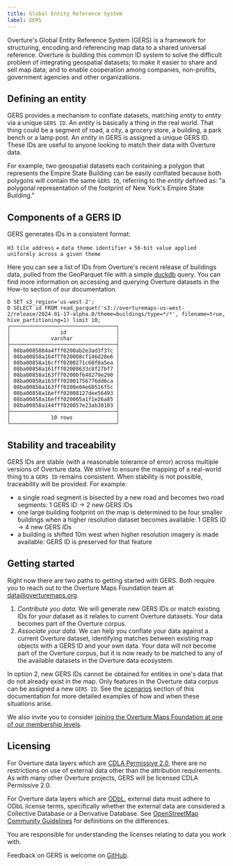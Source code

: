 ```yaml
---
title: Global Entity Reference System
label: GERS
---
```


Overture's Global Entity Reference System (GERS) is a framework for structuring, encoding and referencing map data to a shared universal reference. Overture is building this common ID system to solve the difficult problem of integrating geospatial datasets; to make it easier to share and sell map data; and to enable cooperation among companies, non-profits, government agencies and other organizations.

## Defining an entity

GERS provides a mechanism to conflate datasets, matching _entity_ to _entity_ via a unique `GERS ID`. An _entity_ is basically a thing in the real world. That thing could be a segment of road, a city, a grocery store, a building, a park bench or a lamp post. An _entity_ in GERS is assigned a unique GERS ID. These IDs are useful to anyone looking to match their data with Overture data.

For example, two geospatial datasets each containing a polygon that represents the Empire State Building can be easily conflated because both polygons will contain the same `GERS ID`, referring to the _entity_ defined as: "a polygonal representation of the footprint of New York's Empire State Building."


## Components of a GERS ID

GERS generates IDs in a consistent format:

`H3 tile address` +
`data theme identifier` +
`56-bit value applied uniformly across a given theme`

Here you can see a list of IDs from Overture's recent release of buildings data, pulled from the GeoParquet file with a simple [duckdb](https://duckdb.org/) query. You can find more information on accessing and querying Overture datasets in the How-to section of our documentation.

```
D SET s3_region='us-west-2';
D SELECT id FROM read_parquet('s3://overturemaps-us-west-2/release/2024-01-17-alpha.0/theme=buildings/type=*/*', filename=true, hive_partitioning=1) limit 10;
┌──────────────────────────────────┐
│                id                │
│             varchar              │
├──────────────────────────────────┤
│ 08ba0085884a4fff0200ab2e3ad3f37c │
│ 08ba00858a164fff020008cf146d28e6 │
│ 08ba00858a16cfff0200271c60f0a5ea │
│ 08ba00858a161fff02008633c8f27bf7 │
│ 08ba00858a163fff0200bf648279e290 │
│ 08ba00858a163fff02001756776dd6ca │
│ 08ba00858a163fff0200e04e60516f5c │
│ 08ba00858a16efff02008127dee56493 │
│ 08ba00858a16efff020065a1f1e26a85 │
│ 08ba00858a144fff020057e23ab30103 │
├──────────────────────────────────┤
│             10 rows              │
└──────────────────────────────────┘
```

## Stability and traceability

GERS IDs are stable (with a reasonable tolerance of error) across multiple versions of Overture data. We strive to ensure the mapping of a real-world thing to a `GERS ID` remains consistent. When stability is not possible, traceability will be provided. For example:

- a single road segment is bisected by a new road and becomes two road segments: 1 GERS ID → 2 new GERS IDs
- one large building footprint on the map is determined to be four smaller buildings when a higher resolution dataset becomes available: 1 GERS ID → 4 new GERS IDs
- a building is shifted 10m west when higher resolution imagery is made available: GERS ID is preserved for that feature

## Getting started

Right now there are two paths to getting started with GERS. Both require you to reach out to the Overture Maps Foundation team at data@overturemaps.org.

1. *Contribute you data.* We will generate new GERS IDs or match existing IDs for your dataset as it relates to current Overture datasets. Your data becomes part of the Overture corpus.
2. *Associate your data.* We can help you conflate your data against a current Overture dataset, identifying matches between existing map objects with a GERS ID and your own data. Your data will not become part of the Overture corpus, but it is now ready to be matched to any of the available datasets in the Overture data ecosystem.

In option 2, new GERS IDs cannot be obtained for entities in one's data that do not already exist in the map. Only features in the Overture data corpus can be assigned a new `GERS ID`. See the [scenarios](scenarios) section of this documentation for more detailed examples of how and when these situations arise.

We also invite you to consider [joining the Overture Maps Foundation at one of our membership levels](https://overturemaps.org/become-a-member/).

## Licensing
For Overture data layers which are [CDLA Permissive 2.0](https://cdla.dev/permissive-2-0/), there are no restrictions on use of external data other than the attribution requirements. As with many other Overture projects, GERS will be licensed CDLA Permissive 2.0.

For Overture data layers which are [ODbL](https://opendatacommons.org/licenses/odbl/), external data must adhere to ODbL license terms, specifically whether the external data are considered a Collective Database or a Derivative Database. See
[OpenStreetMap Community Guidelines](https://wiki.osmfoundation.org/wiki/Licence/Community_Guidelines/Collective_Database_Guideline_Guideline) for definitions on the differences.

You are responsible for understanding the licenses relating to data you work with.

Feedback on GERS is welcome on [GitHub](https://github.com/OvertureMaps/schema/discussions).
